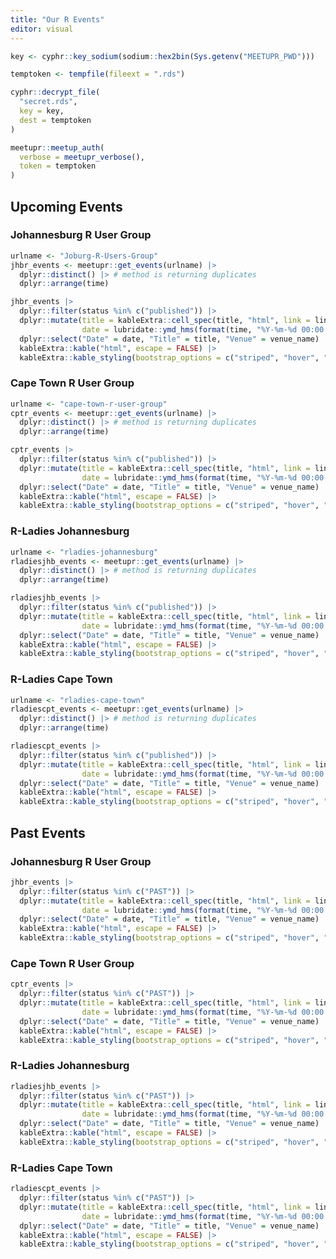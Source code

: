 ```yaml
---
title: "Our R Events"
editor: visual
---
```


```r
key <- cyphr::key_sodium(sodium::hex2bin(Sys.getenv("MEETUPR_PWD")))

temptoken <- tempfile(fileext = ".rds")

cyphr::decrypt_file(
  "secret.rds",
  key = key,
  dest = temptoken
)

meetupr::meetup_auth(
  verbose = meetupr_verbose(),
  token = temptoken
)
```

## Upcoming Events

### Johannesburg R User Group

```r
urlname <- "Joburg-R-Users-Group"
jhbr_events <- meetupr::get_events(urlname) |>
  dplyr::distinct() |> # method is returning duplicates
  dplyr::arrange(time)

jhbr_events |>
  dplyr::filter(status %in% c("published")) |>
  dplyr::mutate(title = kableExtra::cell_spec(title, "html", link = link),
                date = lubridate::ymd_hms(format(time, "%Y-%m-%d 00:00:00"))) |>
  dplyr::select("Date" = date, "Title" = title, "Venue" = venue_name) |>
  kableExtra::kable("html", escape = FALSE) |>
  kableExtra::kable_styling(bootstrap_options = c("striped", "hover", "condensed", "responsive"))
```

### Cape Town R User Group

```r
urlname <- "cape-town-r-user-group"
cptr_events <- meetupr::get_events(urlname) |>
  dplyr::distinct() |> # method is returning duplicates
  dplyr::arrange(time)

cptr_events |>
  dplyr::filter(status %in% c("published")) |>
  dplyr::mutate(title = kableExtra::cell_spec(title, "html", link = link),
                date = lubridate::ymd_hms(format(time, "%Y-%m-%d 00:00:00"))) |>
  dplyr::select("Date" = date, "Title" = title, "Venue" = venue_name) |>
  kableExtra::kable("html", escape = FALSE) |>
  kableExtra::kable_styling(bootstrap_options = c("striped", "hover", "condensed", "responsive"))
```

### R-Ladies Johannesburg

```r
urlname <- "rladies-johannesburg"
rladiesjhb_events <- meetupr::get_events(urlname) |>
  dplyr::distinct() |> # method is returning duplicates
  dplyr::arrange(time)

rladiesjhb_events |>
  dplyr::filter(status %in% c("published")) |>
  dplyr::mutate(title = kableExtra::cell_spec(title, "html", link = link),
                date = lubridate::ymd_hms(format(time, "%Y-%m-%d 00:00:00"))) |>
  dplyr::select("Date" = date, "Title" = title, "Venue" = venue_name) |>
  kableExtra::kable("html", escape = FALSE) |>
  kableExtra::kable_styling(bootstrap_options = c("striped", "hover", "condensed", "responsive"))
```

### R-Ladies Cape Town

```r
urlname <- "rladies-cape-town"
rladiescpt_events <- meetupr::get_events(urlname) |>
  dplyr::distinct() |> # method is returning duplicates
  dplyr::arrange(time)

rladiescpt_events |>
  dplyr::filter(status %in% c("published")) |>
  dplyr::mutate(title = kableExtra::cell_spec(title, "html", link = link),
                date = lubridate::ymd_hms(format(time, "%Y-%m-%d 00:00:00"))) |>
  dplyr::select("Date" = date, "Title" = title, "Venue" = venue_name) |>
  kableExtra::kable("html", escape = FALSE) |>
  kableExtra::kable_styling(bootstrap_options = c("striped", "hover", "condensed", "responsive"))
```

## Past Events

### Johannesburg R User Group

```r
jhbr_events |>
  dplyr::filter(status %in% c("PAST")) |>
  dplyr::mutate(title = kableExtra::cell_spec(title, "html", link = link),
                date = lubridate::ymd_hms(format(time, "%Y-%m-%d 00:00:00"))) |>
  dplyr::select("Date" = date, "Title" = title, "Venue" = venue_name) |>
  kableExtra::kable("html", escape = FALSE) |>
  kableExtra::kable_styling(bootstrap_options = c("striped", "hover", "condensed", "responsive"))
```

### Cape Town R User Group

```r
cptr_events |>
  dplyr::filter(status %in% c("PAST")) |>
  dplyr::mutate(title = kableExtra::cell_spec(title, "html", link = link),
                date = lubridate::ymd_hms(format(time, "%Y-%m-%d 00:00:00"))) |>
  dplyr::select("Date" = date, "Title" = title, "Venue" = venue_name) |>
  kableExtra::kable("html", escape = FALSE) |>
  kableExtra::kable_styling(bootstrap_options = c("striped", "hover", "condensed", "responsive"))
```

### R-Ladies Johannesburg

```r
rladiesjhb_events |>
  dplyr::filter(status %in% c("PAST")) |>
  dplyr::mutate(title = kableExtra::cell_spec(title, "html", link = link),
                date = lubridate::ymd_hms(format(time, "%Y-%m-%d 00:00:00"))) |>
  dplyr::select("Date" = date, "Title" = title, "Venue" = venue_name) |>
  kableExtra::kable("html", escape = FALSE) |>
  kableExtra::kable_styling(bootstrap_options = c("striped", "hover", "condensed", "responsive"))
```

### R-Ladies Cape Town

```r
rladiescpt_events |>
  dplyr::filter(status %in% c("PAST")) |>
  dplyr::mutate(title = kableExtra::cell_spec(title, "html", link = link),
                date = lubridate::ymd_hms(format(time, "%Y-%m-%d 00:00:00"))) |>
  dplyr::select("Date" = date, "Title" = title, "Venue" = venue_name) |>
  kableExtra::kable("html", escape = FALSE) |>
  kableExtra::kable_styling(bootstrap_options = c("striped", "hover", "condensed", "responsive"))
```
